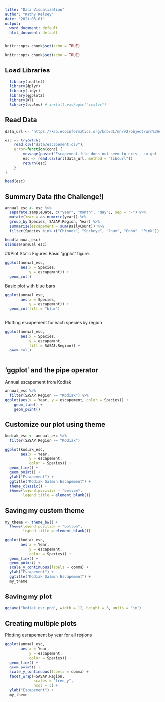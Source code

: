 ```yaml
---
title: "Data Visualization"
author: "Kathy Kelsey"
date: "2023-03-01"
output:
  word_document: default
  html_document: default
---
```


```r
knitr::opts_chunk$set(echo = TRUE)
```

```r
knitr::opts_chunk$set(echo = TRUE)
```

## Load Libraries
```r
  library(leaflet)
  library(dplyr)
  library(tidyr)
  library(ggplot2)
  library(DT)
  library(scales) # install.packages("scales")
```

## Read Data
```r
data_url <- "https://knb.ecoinformatics.org/knb/d1/mn/v2/object/urn%3Auuid%3Af119a05b-bbe7-4aea-93c6-85434dcb1c5e"

esc <- tryCatch(
    read.csv("data/escapement.csv"),
    error=function(cond) {
        message(paste("Escapement file does not seem to exist, so get it from the KNB."))
        esc <- read.csv(url(data_url, method = "libcurl"))
        return(esc)
    }
)

head(esc)
```


## Summary Data (the Challenge!)
```r
annual_esc <- esc %>%
  separate(sampleDate, c("year", "month", "day"), sep = "-") %>%
  mutate(Year = as.numeric(year)) %>%
  group_by(Species, SASAP.Region, Year) %>%
  summarize(escapement = sum(DailyCount)) %>%
  filter(Species %in% c("Chinook", "Sockeye", "Chum", "Coho", "Pink"))

head(annual_esc)
glimpse(annual_esc)
```


##Plot Static Figures
Basic 'ggplot' figure.

```r
ggplot(annual_esc,
       aes(x = Species,
           y = escapement)) +
  geom_col()
```

Basic plot with blue bars
```r
ggplot(annual_esc,
       aes(x = Species,
           y = escapement)) +
  geom_col(fill = "blue")
  
```

Plotting escapement for each species by region
```r
ggplot(annual_esc,
       aes(x = Species,
           y = escapement,
           fill = SASAP.Region)) +
  geom_col()
  
```


## 'ggplot' and the pipe operator
Annual escapement from Kodiak

```r
annual_esc %>% 
  filter(SASAP.Region == "Kodiak") %>% 
ggplot(aes(x = Year, y = escapement, color = Species)) + 
    geom_line() +
    geom_point()
```

## Customize our plot using theme
```r
kodiak_esc <- annual_esc %>%
  filter(SASAP.Region == "Kodiak")
```

```r
ggplot(kodiak_esc,
       aes(x = Year,
           y = escapement,
           color = Species)) +
  geom_line() +
  geom_point() +
  ylab("Escapement") +
  ggtitle("Kodiak Salmon Escapement") +
  theme_classic() +
  theme(legend.position = "bottom", 
        legend.title = element_blank())


```

## Saving my custom theme
```r
my_theme <- theme_bw() +
  theme(legend.position = "bottom",
        legend.title = element_blank())
```

```r
ggplot(kodiak_esc,
       aes(x = Year,
           y = escapement,
           color = Species)) +
  geom_line() +
  geom_point() +
  scale_y_continuous(labels = comma) +
  ylab("Escapement") +
  ggtitle("Kodiak Salmon Escapement") +
  my_theme
```

## Saving my plot
```r
ggsave("kodiak_esc.png", width = 12, height = 3, units = "in")
```

## Creating multiple plots
Plotting escapement by year for all regions
```r
ggplot(annual_esc,
       aes(x = Year,
           y = escapement,
           color = Species)) +
  geom_line() +
  geom_point() +
  scale_y_continuous(labels = comma) +
  facet_wrap(~SASAP.Region, 
             scales = "free_y",
             ncol = 3) +
  ylab("Escapement") +
  my_theme
  
```

